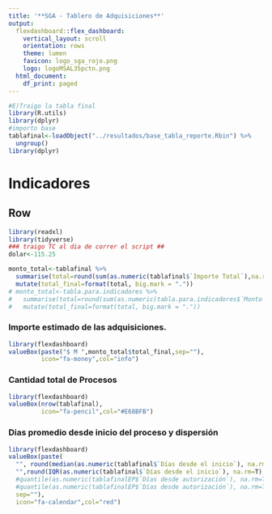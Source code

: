 ```yaml
---
title: '**SGA - Tablero de Adquisiciones**'
output:
  flexdashboard::flex_dashboard:
    vertical_layout: scroll
    orientation: rows
    theme: lumen
    favicon: logo_sga_rojo.png
    logo: logoMSAL35pctn.png
  html_document:
    df_print: paged
---
```


```r
#E)Traigo la tabla final
library(R.utils)
library(dplyr)
#importo base 
tablafinal<-loadObject("../resultados/base_tabla_reporte.Rbin") %>% 
  ungroup()
library(dplyr)

```
Indicadores 
===================================== 

Row {.sidenav data-height=180, data-width=150}
-----------------------------------------------------------------------

```r
library(readxl)
library(tidyverse)
### traigo TC al dia de correr el script ##
dolar<-115.25
```

```r
monto_total<-tablafinal %>%
  summarise(total=round(sum(as.numeric(tablafinal$`Importe Total`),na.rm=T)/1000000,0)) %>%
  mutate(total_final=format(total, big.mark = "."))
# monto_total<-tabla.para.indicadores %>%
#   summarise(total=round(sum(as.numeric(tabla.para.indicadores$`Monto solicitado`),na.rm=T)/1000000,0)) %>%
#   mutate(total_final=format(total, big.mark = "."))
```

### **Importe estimado de las adquisiciones.**
```r
library(flexdashboard)
valueBox(paste("$ M ",monto_total$total_final,sep=""),
         icon="fa-money",col="info")
```

### **Cantidad total de Procesos**
```r
library(flexdashboard)
valueBox(nrow(tablafinal),
         icon="fa-pencil",col="#E68BFB")
```

### **Dias promedio desde inicio del proceso y dispersión**
```r
library(flexdashboard)
valueBox(paste(
  "", round(median(as.numeric(tablafinal$`Días desde el inicio`), na.rm=T),0),":",
  "",round(IQR(as.numeric(tablafinal$`Días desde el inicio`), na.rm=T),0),
  #quantile(as.numeric(tablafinalEP$`Días desde autorización`), na.rm=T)[2],
  #quantile(as.numeric(tablafinalEP$`Días desde autorización`), na.rm=T)[4],
  sep=""),
  icon="fa-calendar",col="red")
```